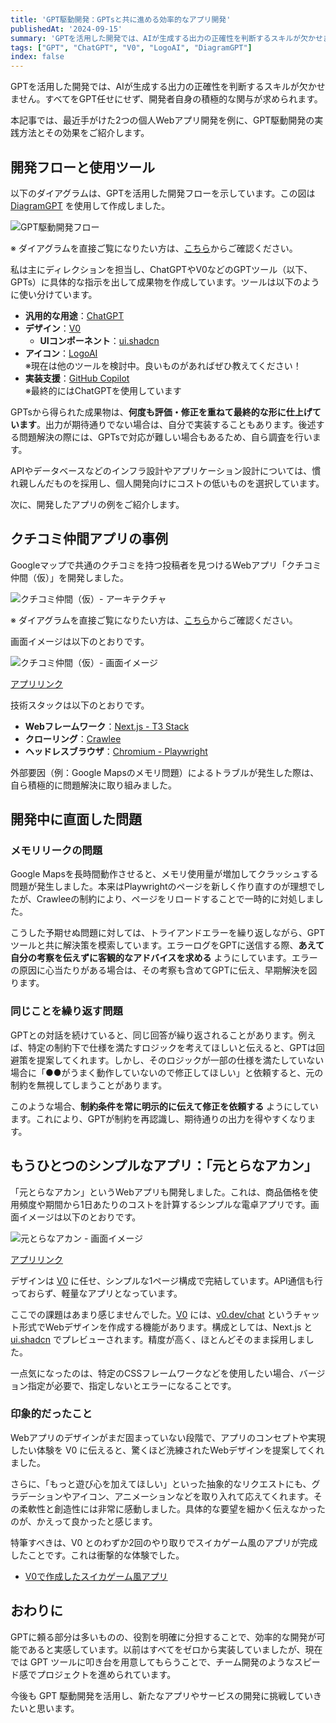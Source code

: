 ```yaml
---
title: 'GPT駆動開発：GPTsと共に進める効率的なアプリ開発'
publishedAt: '2024-09-15'
summary: 'GPTを活用した開発では、AIが生成する出力の正確性を判断するスキルが欠かせません。すべてをGPT任せにせず、開発者自身の積極的な関与が求められます。'
tags: ["GPT", "ChatGPT", "V0", "LogoAI", "DiagramGPT"]
index: false
---
```


GPTを活用した開発では、AIが生成する出力の正確性を判断するスキルが欠かせません。すべてをGPT任せにせず、開発者自身の積極的な関与が求められます。

本記事では、最近手がけた2つの個人Webアプリ開発を例に、GPT駆動開発の実践方法とその効果をご紹介します。

## 開発フローと使用ツール

以下のダイアグラムは、GPTを活用した開発フローを示しています。この図は [DiagramGPT](https://app.eraser.io) を使用して作成しました。

<Image
  src="https://res.cloudinary.com/silverbirder/image/upload/v1726449647/silver-birder.github.io/blog/GPT駆動開発フロー.png"
  width={1169}
  height={693}
  alt="GPT駆動開発フロー"
/>

※ ダイアグラムを直接ご覧になりたい方は、[こちら](https://app.eraser.io/workspace/gAcNphpXbCuDjYQq4tU1?elements=A2JnuhPG7Cx3eZVzwzjS3Q)からご確認ください。

私は主にディレクションを担当し、ChatGPTやV0などのGPTツール（以下、GPTs）に具体的な指示を出して成果物を作成しています。ツールは以下のように使い分けています。

- **汎用的な用途**：[ChatGPT](https://chat.openai.com/)
- **デザイン**：[V0](https://v0.dev)
  - **UIコンポーネント**：[ui.shadcn](https://ui.shadcn.com/)
- **アイコン**：[LogoAI](https://logoai.com)  
  ※現在は他のツールを検討中。良いものがあればぜひ教えてください！
- **実装支援**：[GitHub Copilot](https://github.com/features/copilot)  
  ※最終的にはChatGPTを使用しています

GPTsから得られた成果物は、**何度も評価・修正を重ねて最終的な形に仕上げています**。出力が期待通りでない場合は、自分で実装することもあります。後述する問題解決の際には、GPTsで対応が難しい場合もあるため、自ら調査を行います。

APIやデータベースなどのインフラ設計やアプリケーション設計については、慣れ親しんだものを採用し、個人開発向けにコストの低いものを選択しています。

次に、開発したアプリの例をご紹介します。

## クチコミ仲間アプリの事例

Googleマップで共通のクチコミを持つ投稿者を見つけるWebアプリ「クチコミ仲間（仮）」を開発しました。

<Image
  src="https://res.cloudinary.com/silverbirder/image/upload/v1726449647/silver-birder.github.io/blog/クチコミ仲間_仮_-_アーキテクチャ.png"
  width={2219}
  height={588}
  alt="クチコミ仲間（仮）- アーキテクチャ"
/>

※ ダイアグラムを直接ご覧になりたい方は、[こちら](https://app.eraser.io/workspace/3vjLLD4J9wE9bl96067E?elements=dy5KZbkEICES9M3yCHcYFQ)からご確認ください。

画面イメージは以下のとおりです。

<Image
  src="https://res.cloudinary.com/silverbirder/image/upload/v1726449647/silver-birder.github.io/blog/レビュー仲間_仮.png"
  width={1029}
  height={1106}
  alt="クチコミ仲間（仮）- 画面イメージ"
/>

[アプリリンク](https://review-connect.vercel.app)

技術スタックは以下のとおりです。

- **Webフレームワーク**：[Next.js - T3 Stack](https://create.t3.gg)
- **クローリング**：[Crawlee](https://crawlee.dev)
- **ヘッドレスブラウザ**：[Chromium - Playwright](https://playwright.dev/)

外部要因（例：Google Mapsのメモリ問題）によるトラブルが発生した際は、自ら積極的に問題解決に取り組みました。

## 開発中に直面した問題

### メモリリークの問題

Google Mapsを長時間動作させると、メモリ使用量が増加してクラッシュする問題が発生しました。本来はPlaywrightのページを新しく作り直すのが理想でしたが、Crawleeの制約により、ページをリロードすることで一時的に対処しました。

こうした予期せぬ問題に対しては、トライアンドエラーを繰り返しながら、GPTツールと共に解決策を模索しています。エラーログをGPTに送信する際、**あえて自分の考察を伝えずに客観的なアドバイスを求める** ようにしています。エラーの原因に心当たりがある場合は、その考察も含めてGPTに伝え、早期解決を図ります。

### 同じことを繰り返す問題

GPTとの対話を続けていると、同じ回答が繰り返されることがあります。例えば、特定の制約下で仕様を満たすロジックを考えてほしいと伝えると、GPTは回避策を提案してくれます。しかし、そのロジックが一部の仕様を満たしていない場合に「●●がうまく動作していないので修正してほしい」と依頼すると、元の制約を無視してしまうことがあります。

このような場合、**制約条件を常に明示的に伝えて修正を依頼する** ようにしています。これにより、GPTが制約を再認識し、期待通りの出力を得やすくなります。

## もうひとつのシンプルなアプリ：「元とらなアカン」

「元とらなアカン」というWebアプリも開発しました。これは、商品価格を使用頻度や期間から1日あたりのコストを計算するシンプルな電卓アプリです。画面イメージは以下のとおりです。

<Image
  src="https://res.cloudinary.com/silverbirder/image/upload/v1726449647/silver-birder.github.io/blog/元とらなアカン.png"
  width={493}
  height={1008}
  alt="元とらなアカン - 画面イメージ"
/>

[アプリリンク](https://moto-torana-akan.vercel.app)

デザインは [V0](https://v0.dev) に任せ、シンプルな1ページ構成で完結しています。API通信も行っておらず、軽量なアプリとなっています。

ここでの課題はあまり感じませんでした。[V0](https://v0.dev) には、[v0.dev/chat](https://v0.dev/chat) というチャット形式でWebデザインを作成する機能があります。構成としては、Next.js と [ui.shadcn](https://ui.shadcn.com/) でプレビューされます。精度が高く、ほとんどそのまま採用しました。

一点気になったのは、特定のCSSフレームワークなどを使用したい場合、バージョン指定が必要で、指定しないとエラーになることです。

### 印象的だったこと

Webアプリのデザインがまだ固まっていない段階で、アプリのコンセプトや実現したい体験を V0 に伝えると、驚くほど洗練されたWebデザインを提案してくれました。

さらに、「もっと遊び心を加えてほしい」といった抽象的なリクエストにも、グラデーションやアイコン、アニメーションなどを取り入れて応えてくれます。その柔軟性と創造性には非常に感動しました。具体的な要望を細かく伝えなかったのが、かえって良かったと感じます。

特筆すべきは、V0 とのわずか2回のやり取りでスイカゲーム風のアプリが完成したことです。これは衝撃的な体験でした。

- [V0で作成したスイカゲーム風アプリ](https://v0.dev/chat/a8RfpL90mO4)

## おわりに

GPTに頼る部分は多いものの、役割を明確に分担することで、効率的な開発が可能であると実感しています。以前はすべてをゼロから実装していましたが、現在では GPT ツールに叩き台を用意してもらうことで、チーム開発のようなスピード感でプロジェクトを進められています。

今後も GPT 駆動開発を活用し、新たなアプリやサービスの開発に挑戦していきたいと思います。